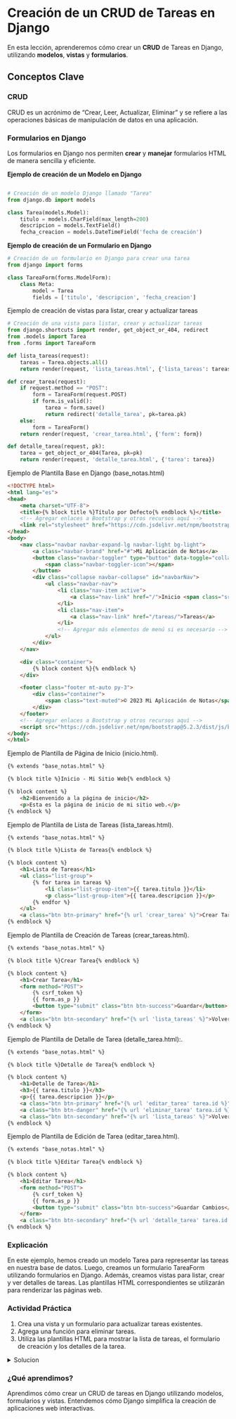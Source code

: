 # Creación de un CRUD de Tareas en Django

En esta lección, aprenderemos cómo crear un **CRUD** de Tareas en Django, utilizando **modelos**, **vistas** y **formularios**.

## Conceptos Clave

### CRUD

CRUD es un acrónimo de "Crear, Leer, Actualizar, Eliminar" y se refiere a las operaciones básicas de manipulación de datos en una aplicación.

### Formularios en Django

Los formularios en Django nos permiten **crear** y **manejar** formularios HTML de manera sencilla y eficiente.

**Ejemplo de creación de un Modelo en Django**

```python

# Creación de un modelo Django llamado "Tarea"
from django.db import models

class Tarea(models.Model):
    titulo = models.CharField(max_length=200)
    descripcion = models.TextField()
    fecha_creacion = models.DateTimeField('fecha de creación')
```
**Ejemplo de creación de un Formulario en Django**
```python
# Creación de un formulario en Django para crear una tarea
from django import forms

class TareaForm(forms.ModelForm):
    class Meta:
        model = Tarea
        fields = ['titulo', 'descripcion', 'fecha_creacion']
```
Ejemplo de creación de vistas para listar, crear y actualizar tareas
```python
# Creación de una vista para listar, crear y actualizar tareas
from django.shortcuts import render, get_object_or_404, redirect
from .models import Tarea
from .forms import TareaForm

def lista_tareas(request):
    tareas = Tarea.objects.all()
    return render(request, 'lista_tareas.html', {'lista_tareas': tareas})

def crear_tarea(request):
    if request.method == "POST":
        form = TareaForm(request.POST)
        if form.is_valid():
            tarea = form.save()
            return redirect('detalle_tarea', pk=tarea.pk)
    else:
        form = TareaForm()
    return render(request, 'crear_tarea.html', {'form': form})

def detalle_tarea(request, pk):
    tarea = get_object_or_404(Tarea, pk=pk)
    return render(request, 'detalle_tarea.html', {'tarea': tarea})
```
Ejemplo de Plantilla Base en Django (base_notas.html)

```html
<!DOCTYPE html>
<html lang="es">
<head>
    <meta charset="UTF-8">
    <title>{% block title %}Título por Defecto{% endblock %}</title>
    <!-- Agregar enlaces a Bootstrap y otros recursos aquí -->
    <link rel="stylesheet" href="https://cdn.jsdelivr.net/npm/bootstrap@5.2.3/dist/css/bootstrap.min.css">
</head>
<body>
    <nav class="navbar navbar-expand-lg navbar-light bg-light">
        <a class="navbar-brand" href="#">Mi Aplicación de Notas</a>
        <button class="navbar-toggler" type="button" data-toggle="collapse" data-target="#navbarNav" aria-controls="navbarNav" aria-expanded="false" aria-label="Toggle navigation">
            <span class="navbar-toggler-icon"></span>
        </button>
        <div class="collapse navbar-collapse" id="navbarNav">
            <ul class="navbar-nav">
                <li class="nav-item active">
                    <a class="nav-link" href="/">Inicio <span class="sr-only">(current)</span></a>
                </li>
                <li class="nav-item">
                    <a class="nav-link" href="/tareas/">Tareas</a>
                </li>
                <!-- Agregar más elementos de menú si es necesario -->
            </ul>
        </div>
    </nav>

    <div class="container">
        {% block content %}{% endblock %}
    </div>

    <footer class="footer mt-auto py-3">
        <div class="container">
            <span class="text-muted">© 2023 Mi Aplicación de Notas</span>
        </div>
    </footer>
    <!-- Agregar enlaces a Bootstrap y otros recursos aquí -->
    <script src="https://cdn.jsdelivr.net/npm/bootstrap@5.2.3/dist/js/bootstrap.min.js"></script>
</body>
</html>
```
Ejemplo de Plantilla de Página de Inicio (inicio.html).

```html
{% extends "base_notas.html" %}

{% block title %}Inicio - Mi Sitio Web{% endblock %}

{% block content %}
    <h2>Bienvenido a la página de inicio</h2>
    <p>Esta es la página de inicio de mi sitio web.</p>
{% endblock %}
```
Ejemplo de Plantilla de Lista de Tareas (lista_tareas.html).

```html
{% extends "base_notas.html" %}

{% block title %}Lista de Tareas{% endblock %}

{% block content %}
    <h1>Lista de Tareas</h1>
    <ul class="list-group">
        {% for tarea in tareas %}
            <li class="list-group-item">{{ tarea.titulo }}</li>
            <p class="list-group-item">{{ tarea.descripcion }}</p>
        {% endfor %}
    </ul>
    <a class="btn btn-primary" href="{% url 'crear_tarea' %}">Crear Tarea</a>
{% endblock %}
```
Ejemplo de Plantilla de Creación de Tareas (crear_tareas.html).

```html
{% extends "base_notas.html" %}

{% block title %}Crear Tarea{% endblock %}

{% block content %}
    <h1>Crear Tarea</h1>
    <form method="POST">
        {% csrf_token %}
        {{ form.as_p }}
        <button type="submit" class="btn btn-success">Guardar</button>
    </form>
    <a class="btn btn-secondary" href="{% url 'lista_tareas' %}">Volver a la Lista de Tareas</a>
{% endblock %}

```
Ejemplo de Plantilla de Detalle de Tarea (detalle_tarea.html):.
```html
{% extends "base_notas.html" %}

{% block title %}Detalle de Tarea{% endblock %}

{% block content %}
    <h1>Detalle de Tarea</h1>
    <h3>{{ tarea.titulo }}</h3>
    <p>{{ tarea.descripcion }}</p>
    <a class="btn btn-primary" href="{% url 'editar_tarea' tarea.id %}">Editar Tarea</a>
    <a class="btn btn-danger" href="{% url 'eliminar_tarea' tarea.id %}">Eliminar Tarea</a>
    <a class="btn btn-secondary" href="{% url 'lista_tareas' %}">Volver a la Lista de Tareas</a>
{% endblock %}

```
Ejemplo de Plantilla de Edición de Tarea (editar_tarea.html).
```html
{% extends "base_notas.html" %}

{% block title %}Editar Tarea{% endblock %}

{% block content %}
    <h1>Editar Tarea</h1>
    <form method="POST">
        {% csrf_token %}
        {{ form.as_p }}
        <button type="submit" class="btn btn-success">Guardar Cambios</button>
    </form>
    <a class="btn btn-secondary" href="{% url 'detalle_tarea' tarea.id %}">Volver al Detalle de Tarea</a>
{% endblock %}
```

### Explicación

En este ejemplo, hemos creado un modelo Tarea para representar las tareas en nuestra base de datos. Luego, creamos un formulario TareaForm utilizando formularios en Django. Además, creamos vistas para listar, crear y ver detalles de tareas. Las plantillas HTML correspondientes se utilizarán para renderizar las páginas web.

::: callout-tip
### Actividad Práctica

1.  Crea una vista y un formulario para actualizar tareas existentes.
2.  Agrega una función para eliminar tareas.
3.  Utiliza las plantillas HTML para mostrar la lista de tareas, el formulario de creación y los detalles de la tarea.
:::

<details>

<summary>Solucion</summary>

**Resumen**:

En esta actividad práctica, se creará una plantilla base llamada "base_notas.html" que contendrá un menú de navegación y un pie de página. Luego, se creará una plantilla específica llamada "lista_notas.html" que heredará de "base_notas.html" y mostrará una lista de notas utilizando Bootstrap.

**Código**:

1.  Crear la Plantilla Base "base_notas.html":

En la carpeta de plantillas de tu aplicación ("articulos" en este ejemplo), crea un archivo llamado "base_notas.html" con el siguiente contenido:

``` html
<!DOCTYPE html>
<html lang="es">
<head>
    <meta charset="UTF-8">
    <title>{% block title %}Título por Defecto{% endblock %}</title>
    <!-- Agregar enlaces a Bootstrap y otros recursos aquí -->
</head>
<body>
    <nav class="navbar navbar-expand-lg navbar-light bg-light">
        <a class="navbar-brand" href="#">Mi Aplicación de Notas</a>
        <button class="navbar-toggler" type="button" data-toggle="collapse" data-target="#navbarNav" aria-controls="navbarNav" aria-expanded="false" aria-label="Toggle navigation">
            <span class="navbar-toggler-icon"></span>
        </button>
        <div class="collapse navbar-collapse" id="navbarNav">
            <ul class="navbar-nav">
                <li class="nav-item active">
                    <a class="nav-link" href="#">Inicio <span class="sr-only">(current)</span></a>
                </li>
                <li class="nav-item">
                    <a class="nav-link" href="#">Notas</a>
                </li>
                <!-- Agregar más elementos de menú si es necesario -->
            </ul>
        </div>
    </nav>

    <div class="container">
        {% block content %}{% endblock %}
    </div>

    <footer class="footer mt-auto py-3">
        <div class="container">
            <span class="text-muted">© 2023 Mi Aplicación de Notas</span>
        </div>
    </footer>
    <!-- Agregar enlaces a Bootstrap y otros recursos aquí -->
</body>
</html>
```

2.  Crear la Plantilla Específica "lista_notas.html":

Crea un archivo llamado "lista_notas.html" en la misma carpeta de plantillas de tu aplicación ("articulos" en este ejemplo). Esta plantilla heredará de "base_notas.html" y mostrará una lista de notas utilizando Bootstrap:

``` html
{% extends "base_notas.html" %}

{% block title %}Lista de Notas{% endblock %}

{% block content %}
    <h1>Lista de Notas</h1>
    <ul class="list-group">
        {% for nota in notas %}
            <li class="list-group-item">{{ nota.titulo }}</li>
            <p class="list-group-item">{{ nota.contenido }}</p>
        {% endfor %}
    </ul>
{% endblock %}
```

**Explicación**:

1.  Hemos creado una plantilla base llamada "base_notas.html" que incluye un menú de navegación en la parte superior y un pie de página en la parte inferior. Esta plantilla utiliza Bootstrap para el estilo del menú y el pie de página.
2.  Luego, hemos creado una plantilla específica llamada "lista_notas.html" que hereda de "base_notas.html" utilizando {% extends "base_notas.html" %}. Esto significa que "lista_notas.html" incluirá todo el contenido de "base_notas.html."
3.  En "lista_notas.html," hemos definido bloques {% block ... %} para personalizar el título de la página ("Lista de Notas") y el contenido de la lista de notas. Dentro del bloque de contenido, iteramos sobre las notas y las mostramos utilizando clases de Bootstrap para dar formato a la lista.

Con estos pasos, hemos creado una plantilla base reutilizable ("base_notas.html") y una plantilla específica ("lista_notas.html") que hereda de la base y muestra una lista de notas con estilo Bootstrap. Esto facilitará la creación de páginas similares en tu aplicación Django.

</details>

### ¿Qué aprendimos?

Aprendimos cómo crear un CRUD de tareas en Django utilizando modelos, formularios y vistas. Entendemos cómo Django simplifica la creación de aplicaciones web interactivas.